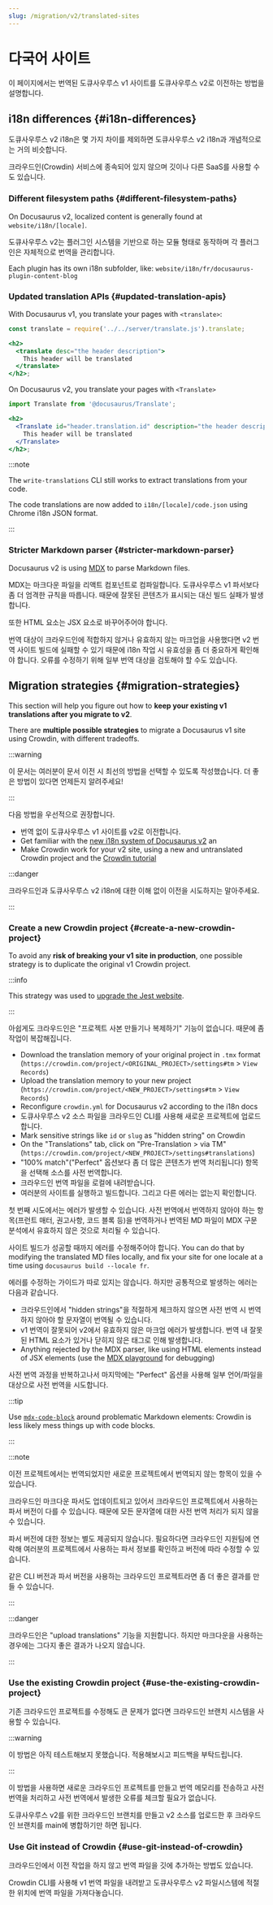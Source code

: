 ```yaml
---
slug: /migration/v2/translated-sites
---
```


# 다국어 사이트

이 페이지에서는 번역된 도큐사우루스 v1 사이트를 도큐사우루스 v2로 이전하는 방법을 설명합니다.

## i18n differences {#i18n-differences}

도큐사우루스 v2 i18n은 몇 가지 차이를 제외하면 도큐사우루스 v2 i18n과 개념적으로는 거의 비슷합니다.

크라우드인(Crowdin) 서비스에 종속되어 있지 않으며 깃이나 다른 SaaS를 사용할 수도 있습니다.

### Different filesystem paths {#different-filesystem-paths}

On Docusaurus v2, localized content is generally found at `website/i18n/[locale]`.

도큐사우루스 v2는 플러그인 시스템을 기반으로 하는 모듈 형태로 동작하며 각 플러그인은 자체적으로 번역을 관리합니다.

Each plugin has its own i18n subfolder, like: `website/i18n/fr/docusaurus-plugin-content-blog`

### Updated translation APIs {#updated-translation-apis}

With Docusaurus v1, you translate your pages with `<translate>`:

```jsx
const translate = require('../../server/translate.js').translate;

<h2>
  <translate desc="the header description">
    This header will be translated
  </translate>
</h2>;
```

On Docusaurus v2, you translate your pages with `<Translate>`

```jsx
import Translate from '@docusaurus/Translate';

<h2>
  <Translate id="header.translation.id" description="the header description">
    This header will be translated
  </Translate>
</h2>;
```

:::note

The `write-translations` CLI still works to extract translations from your code.

The code translations are now added to `i18n/[locale]/code.json` using Chrome i18n JSON format.

:::

### Stricter Markdown parser {#stricter-markdown-parser}

Docusaurus v2 is using [MDX](https://mdxjs.com/) to parse Markdown files.

MDX는 마크다운 파일을 리액트 컴포넌트로 컴파일합니다. 도큐사우루스 v1 파서보다 좀 더 엄격한 규칙을 따릅니다. 때문에 잘못된 콘텐츠가 표시되는 대신 빌드 실패가 발생합니다.

또한 HTML 요소는 JSX 요소로 바꾸어주어야 합니다.

번역 대상이 크라우드인에 적합하지 않거나 유효하지 않는 마크업을 사용했다면 v2 번역 사이트 빌드에 실패할 수 있기 때문에 i18n 작업 시 유효성을 좀 더 중요하게 확인해야 합니다. 오류를 수정하기 위해 일부 번역 대상을 검토해야 할 수도 있습니다.

## Migration strategies {#migration-strategies}

This section will help you figure out how to **keep your existing v1 translations after you migrate to v2**.

There are **multiple possible strategies** to migrate a Docusaurus v1 site using Crowdin, with different tradeoffs.

:::warning

이 문서는 여러분이 문서 이전 시 최선의 방법을 선택할 수 있도록 작성했습니다. 더 좋은 방법이 있다면 언제든지 알려주세요!

:::

다음 방법을 우선적으로 권장합니다.

- 번역 없이 도큐사우루스 v1 사이트를 v2로 이전합니다.
- Get familiar with the [new i18n system of Docusaurus v2](../../i18n/i18n-introduction.mdx) an
- Make Crowdin work for your v2 site, using a new and untranslated Crowdin project and the [Crowdin tutorial](../../i18n/i18n-crowdin.mdx)

:::danger

크라우드인과 도큐사우루스 v2 i18n에 대한 이해 없이 이전을 시도하지는 말아주세요.

:::

### Create a new Crowdin project {#create-a-new-crowdin-project}

To avoid any **risk of breaking your v1 site in production**, one possible strategy is to duplicate the original v1 Crowdin project.

:::info

This strategy was used to [upgrade the Jest website](https://jestjs.io/blog/2021/03/09/jest-website-upgrade).

:::

아쉽게도 크라우드인은 "프로젝트 사본 만들기나 복제하기" 기능이 없습니다. 때문에 좀 작업이 복잡해집니다.

- Download the translation memory of your original project in `.tmx` format (`https://crowdin.com/project/<ORIGINAL_PROJECT>/settings#tm` > `View Records`)
- Upload the translation memory to your new project (`https://crowdin.com/project/<NEW_PROJECT>/settings#tm` > `View Records`)
- Reconfigure `crowdin.yml` for Docusaurus v2 according to the i18n docs
- 도큐사우루스 v2 소스 파일을 크라우드인 CLI를 사용해 새로운 프로젝트에 업로드합니다.
- Mark sensitive strings like `id` or `slug` as "hidden string" on Crowdin
- On the "Translations" tab, click on "Pre-Translation > via TM" (`https://crowdin.com/project/<NEW_PROJECT>/settings#translations`)
- "100% match"("Perfect" 옵션보다 좀 더 많은 콘텐츠가 번역 처리됩니다) 항목을 선택해 소스를 사전 번역합니다.
- 크라우드인 번역 파일을 로컬에 내려받습니다.
- 여러분의 사이트를 실행하고 빌드합니다. 그리고 다른 에러는 없는지 확인합니다.

첫 번째 시도에서는 에러가 발생할 수 있습니다. 사전 번역에서 번역하지 않아야 하는 항목(프런트 매터, 권고사항, 코드 블록 등)을 번역하거나 번역된 MD 파일이 MDX 구문 분석에서 유효하지 않은 것으로 처리될 수 있습니다.

사이트 빌드가 성공할 때까지 에러를 수정해주어야 합니다. You can do that by modifying the translated MD files locally, and fix your site for one locale at a time using `docusaurus build --locale fr`.

에러를 수정하는 가이드가 따로 있지는 않습니다. 하지만 공통적으로 발생하는 에러는 다음과 같습니다.

- 크라우드인에서 "hidden strings"을 적절하게 체크하지 않으면 사전 번역 시 번역하지 않아야 할 문자열이 번역될 수 있습니다.
- v1 번역이 잘못되어 v2에서 유효하지 않은 마크업 에러가 발생합니다. 번역 내 잘못된 HTML 요소가 있거나 닫히지 않은 태그로 인해 발생합니다.
- Anything rejected by the MDX parser, like using HTML elements instead of JSX elements (use the [MDX playground](https://mdxjs.com/playground/) for debugging)

사전 번역 과정을 반복하고나서 마지막에는 "Perfect" 옵션을 사용해 일부 언어/파일을 대상으로 사전 번역을 시도합니다.

:::tip

Use [`mdx-code-block`](../../i18n/i18n-crowdin.mdx#mdx-solutions) around problematic Markdown elements: Crowdin is less likely mess things up with code blocks.

:::

:::note

이전 프로젝트에서는 번역되었지만 새로운 프로젝트에서 번역되지 않는 항목이 있을 수 있습니다.

크라우드인 마크다운 파서도 업데이트되고 있어서 크라우드인 프로젝트에서 사용하는 파서 버전이 다를 수 있습니다. 때문에 모든 문자열에 대한 사전 번역 처리가 되지 않을 수 있습니다.

파서 버전에 대한 정보는 별도 제공되지 않습니다. 필요하다면 크라우드인 지원팀에 연락해 여러분의 프로젝트에서 사용하는 파서 정보를 확인하고 버전에 따라 수정할 수 있습니다.

같은 CLI 버전과 파서 버전을 사용하는 크라우드인 프로젝트라면 좀 더 좋은 결과를 만들 수 있습니다.

:::

:::danger

크라우드인은 "upload translations" 기능을 지원합니다. 하지만 마크다운을 사용하는 경우에는 그다지 좋은 결과가 나오지 않습니다.

:::

### Use the existing Crowdin project {#use-the-existing-crowdin-project}

기존 크라우드인 프로젝트를 수정해도 큰 문제가 없다면 크라우드인 브랜치 시스템을 사용할 수 있습니다.

:::warning

이 방법은 아직 테스트해보지 못했습니다. 적용해보시고 피드백을 부탁드립니다.

:::

이 방법을 사용하면 새로운 크라우드인 프로젝트를 만들고 번역 메모리를 전송하고 사전 번역을 처리하고 사전 번역에서 발생한 오류를 체크할 필요가 없습니다.

도큐사우루스 v2를 위한 크라우드인 브랜치를 만들고 v2 소스를 업로드한 후 크라우드인 브랜치를 main에 병합하기만 하면 됩니다.

### Use Git instead of Crowdin {#use-git-instead-of-crowdin}

크라우드인에서 이전 작업을 하지 않고 번역 파일을 깃에 추가하는 방법도 있습니다.

Crowdin CLI를 사용해 v1 번역 파일을 내려받고 도큐사우루스 v2 파일시스템에 적절한 위치에 번역 파일을 가져다놓습니다.
